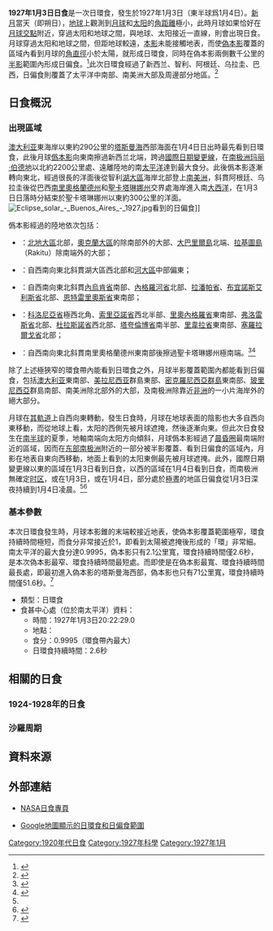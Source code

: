 {{Infobox Solar eclipse
| Year        = 1927
| Month       = 1
| Day         = 3
| Type        = 日環食
| Image       = SE1927Jan03A.png
| Image size  = 200px
| Image intro = 1927年1月3日日環食路徑圖
  <!--   日食資料   -->
| Gamma       = -0.4956
| Mag         = 0.9995
| Saros       = 140
| Saros total = 71
| Saros seq   = 24
  <!--     食甚     -->
| Duration    = 2.6秒
| Location    = 南[[太平洋|太平洋]]
| Coords      = {{coord|52|48.6|S|124|45.5|W}}
| Width       = 2.1公里
  <!--   開始時間   -->
| Partial     = 
| Start type  = 
| Centre      = 
| Greatest    = 20:22:29.0
  <!--     倒數     -->
| hour        = 20
| minute      = 22
| second      = 29
| Duration_s  = 
}}
'''1927年1月3日日食'''是一次日環食，發生於1927年1月3日（東半球爲1月4日）。[[新月|新月]]當天（即朔日），[[地球|地球]]上觀測到[[月球|月球]]和[[太阳|太阳]]的[[角距離|角距離]]極小，此時月球如果恰好在[[月球交點|月球交點]]附近，穿過太阳和地球之間，與地球、太阳接近一直線，則會出現日食。月球穿過太阳和地球之間，但距地球較遠，[[本影|本影]]未能接觸地表，而使[[偽本影|偽本影]]覆蓋的區域內看到月球的[[角直徑|角直徑]]小於太陽，就形成日環食，同時在偽本影兩側數千公里的[[半影|半影]]範圍內形成日偏食。<ref name="astron">{{cite web|author=樊忠玉|title=日（月）食|url=http://www.astron.ac.cn/bencandy-51-1630-1.htm|publisher=中国天文科普网|accessdate=2016-03-30|archive-date=2014-09-17|archive-url=https://web.archive.org/web/20140917080048/http://www.astron.ac.cn/bencandy-51-1630-1.htm|dead-url=no}}</ref>此次日環食經過了新西兰、智利、阿根廷、乌拉圭、巴西，日偏食則覆蓋了太平洋中南部、南美洲大部及周邊部分地區。<ref name="NASAGIF">{{cite web|author=Fred Espenak|title=Annular Solar Eclipse of 1927 Jan 03|url=http://eclipse.gsfc.nasa.gov/SEplot/SEplot1901/SE1927Jan03A.GIF|publisher=NASA Eclipse Web Site|accessdate=2016-03-30|archive-date=2020-10-21|archive-url=https://web.archive.org/web/20201021001824/https://eclipse.gsfc.nasa.gov/SEplot/SEplot1901/SE1927Jan03A.GIF|dead-url=no}}{{en}}</ref>

== 日食概況 ==
=== 出現區域 ===
[[澳大利亚|澳大利亚]]東海岸以東約290公里的[[塔斯曼海|塔斯曼海]]西部海面在1月4日日出時最先看到日環食，此後月球[[僞本影|僞本影]]向東南擦過新西兰北端，跨過[[國際日期變更線|國際日期變更線]]，在[[南极洲|南极洲]][[玛丽·伯德地|玛丽·伯德地]]以北約2200公里處、遠離陸地的南[[太平洋|太平洋]]達到最大食分。此後僞本影逐漸轉向東北，經過很長的洋面後從智利[[湖大區|湖大區]]海岸北部登上[[南美洲|南美洲]]，斜貫阿根廷、乌拉圭後從巴西[[南里奧格蘭德州|南里奧格蘭德州]]和[[聖卡塔琳娜州|聖卡塔琳娜州]]交界處海岸進入南[[大西洋|大西洋]]，在1月3日日落時分結束於聖卡塔琳娜州以東約300公里的洋面。
[[File:Eclipse_solar_-_Buenos_Aires_-_1927.jpg|thumb]]看到的日偏食]]

僞本影經過的陸地依次包括：
*{{NZL}}：[[北地大區|北地大區]]北部，[[奧克蘭大區|奧克蘭大區]]的{{link-en|莫科希納烏群島|Mokohinau Islands}}除南部外的大部、[[大巴里爾島|大巴里爾島]]北端、[[拉基圖島|拉基圖島]]（Rakitu）除南端外的大部；
*{{CHL}}：自西南向東北斜貫湖大區西北部和[[河大區|河大區]]中部偏東；
*{{ARG}}：自西南向東北斜貫[[內烏肯省|內烏肯省]]南部、[[內格羅河省|內格羅河省]]北部、[[拉潘帕省|拉潘帕省]]、[[布宜諾斯艾利斯省|布宜諾斯艾利斯省]]北部、[[恩特雷里奧斯省|恩特雷里奧斯省]]東南部；
*{{URY}}：[[科洛尼亞省|科洛尼亞省]]極西北角、[[索里亞諾省|索里亞諾省]]西北半部、[[里奧內格羅省|里奧內格羅省]]東南部、[[弗洛雷斯省|弗洛雷斯省]]北部、[[杜拉斯諾省|杜拉斯諾省]]西北部、[[塔夸倫博省|塔夸倫博省]]南半部、[[里韋拉省|里韋拉省]]東南部、[[塞羅拉爾戈省|塞羅拉爾戈省]]北部；
*{{flag|BRA|1889}}：自西南向東北斜貫南里奧格蘭德州東南部後擦過聖卡塔琳娜州極南端。<ref>{{cite web|author=Fred Espenak|title=Annular Solar Eclipse of 1927 Jan 03 - Google Maps and Solar Eclipse Paths|url=http://eclipse.gsfc.nasa.gov/SEgoogle/SEgoogle1901/SE1927Jan03Agoogle.html|publisher=NASA Eclipse Web Site|accessdate=2016-03-30|archive-date=2020-10-21|archive-url=https://web.archive.org/web/20201021044626/https://eclipse.gsfc.nasa.gov/SEgoogle/SEgoogle1901/SE1927Jan03Agoogle.html|dead-url=no}}{{en}}</ref><ref>{{cite web|author=Xavier M. Jubier|title=Eclipse Annulaire de Soleil du 3 janvier 1927 - Cartographie Interactive Google (1927 January 3 Annular Solar Eclipse - Interactive Google Map)|url=http://xjubier.free.fr/site_pages/solar_eclipses/xSE_GoogleMap3.php?Ecl=+19270103|accessdate=2016-03-30|archive-date=2019-06-09|archive-url=https://web.archive.org/web/20190609010519/http://xjubier.free.fr/site_pages/solar_eclipses/xSE_GoogleMap3.php?Ecl=+19270103|dead-url=no}}{{fr}}{{en}}</ref>

除了上述極狹窄的環食帶內能看到日環食之外，月球半影覆蓋範圍內都能看到日偏食，包括[[澳大利亚|澳大利亚]]東南部、[[美拉尼西亚|美拉尼西亚]]群島東部、[[密克羅尼西亞群島|密克羅尼西亞群島]]東南部、[[玻里尼西亞|玻里尼西亞]]群島南部、南美洲除北部外的大部，及南极洲除靠近[[非洲|非洲]]的一小片海岸外的絕大部分。

月球在[[月球軌道|其軌道]]上自西向東轉動，發生日食時，月球在地球表面的陰影也大多自西向東移動，而從地球上看，太阳的西側先被月球遮掩，然後逐漸向東。但此次日食發生在[[南半球|南半球]]的夏季，地軸南端向太阳方向傾斜，月球僞本影經過了[[晨昏圈|晨昏圈]]最南端附近的區域，因而在[[东部南极洲|东部南极洲]]附近的一部分被半影覆蓋、看到日偏食的區域內，月影在地表自東向西移動，地面上看到的太阳東側最先被月球遮掩。此外，國際日期變更線以東的區域在1月3日看到日食，以西的區域在1月4日看到日食，而南极洲無確定[[时区|时区]]，或在1月3日，或在1月4日，部分處於[[極晝|極晝]]的地區日偏食從1月3日深夜持續到1月4日凌晨。<ref name="NASAGIF"/><ref>{{cite web|author=Fred Espenak|title=Catalog of Solar Eclipses (1901 to 2000)|url=http://eclipse.gsfc.nasa.gov/SEcat5/SE1901-2000.html|publisher=NASA Eclipse Web Site|accessdate=2016-03-30|archive-date=2017-12-28|archive-url=https://web.archive.org/web/20171228100215/https://eclipse.gsfc.nasa.gov/SEcat5/SE1901-2000.html|dead-url=no}}{{en}}</ref>

=== 基本參數 ===
本次日環食發生時，月球本影錐的末端較接近地表，使偽本影覆蓋範圍極窄，環食持續時間極短，而食分非常接近於1，即看到太陽被遮掩後形成的「環」非常細。南太平洋的最大食分達0.9995，偽本影只有2.1公里寬，環食持續時間僅2.6秒，是本次偽本影最窄、環食持續時間最短處。而即使是在偽本影最寬、環食持續時間最長處，即最初進入偽本影的塔斯曼海西部，偽本影也只有71公里寬，環食持續時間僅51.6秒。<ref>{{cite web|author=Fred Espenak|title=Path of the Annular Solar Eclipse of 1927 Jan 03|url=http://eclipse.gsfc.nasa.gov/SEpath/SEpath1901/SE1927Jan03Apath.html|publisher=NASA Eclipse Web Site|accessdate=2016-03-30|archive-date=2020-10-23|archive-url=https://web.archive.org/web/20201023131235/https://eclipse.gsfc.nasa.gov/SEpath/SEpath1901/SE1927Jan03Apath.html|dead-url=no}}{{en}}</ref>

{{NoteUTC}}
* 類型：日環食
* 食甚中心處（位於南太平洋）資料：
** 時間：1927年1月3日20:22:29.0
** 地點：{{coord|52|48.6|S|124|45.5|W}}
** 食分：0.9995（環食帶內最大）
** 日環食持續時間：2.6秒

== 相關的日食 ==
=== 1924-1928年的日食 ===
{{Solar eclipse set 1924-1928}}

=== 沙羅周期 ===
{{Solar Saros series 140}}

== 資料來源 ==
{{reflist}}

== 外部連結 ==
{{Commons cat|Solar eclipse of 1927 January 3}}
{{日食主題}}
* [http://eclipse.gsfc.nasa.gov/solar.html NASA日食專頁]{{Wayback|url=http://eclipse.gsfc.nasa.gov/solar.html |date=20190108200537 }}{{en}}
{{Solar eclipse NASA reference|1901/SE1927Jan03A}}
* [http://xjubier.free.fr/site_pages/solar_eclipses/xSE_GoogleMap3.php?Ecl=+19270103 Google地圖顯示的日環食和日偏食範圍]{{Wayback|url=http://xjubier.free.fr/site_pages/solar_eclipses/xSE_GoogleMap3.php?Ecl=+19270103 |date=20190609010519 }}{{fr}}{{en}}

{{Solar eclipses
|nature=日環食
|previous=[[1926年7月9日日食|1926年7月9日日食]]|natureprevious=日環食
|previoussamenature=[[1926年7月9日日食|1926年7月9日日食]]
|next=[[1927年6月29日日食|1927年6月29日日食]]|naturenext=日全食
|nextsamenature=[[1929年11月1日日食|1929年11月1日日食]]
}}
{{日食}}

[[Category:1920年代日食|Category:1920年代日食]]
[[Category:1927年科學|Category:1927年科學]]
[[Category:1927年1月|Category:1927年1月]]